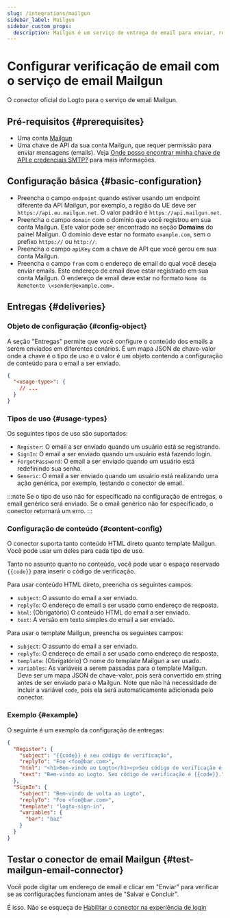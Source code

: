 ```yaml
---
slug: /integrations/mailgun
sidebar_label: Mailgun
sidebar_custom_props:
  description: Mailgun é um serviço de entrega de email para enviar, receber e rastrear emails.
---
```



# Configurar verificação de email com o serviço de email Mailgun

O conector oficial do Logto para o serviço de email Mailgun.

<GuideTip />

## Pré-requisitos \{#prerequisites}

- Uma conta [Mailgun](https://www.mailgun.com/)
- Uma chave de API da sua conta Mailgun, que requer permissão para enviar mensagens (emails). Veja [Onde posso encontrar minha chave de API e credenciais SMTP?](https://help.mailgun.com/hc/en-us/articles/203380100-Where-Can-I-Find-My-API-Key-and-SMTP-Credentials-) para mais informações.

## Configuração básica \{#basic-configuration}

- Preencha o campo `endpoint` quando estiver usando um endpoint diferente da API Mailgun, por exemplo, a região da UE deve ser `https://api.eu.mailgun.net`. O valor padrão é `https://api.mailgun.net`.
- Preencha o campo `domain` com o domínio que você registrou em sua conta Mailgun. Este valor pode ser encontrado na seção **Domains** do painel Mailgun. O domínio deve estar no formato `example.com`, sem o prefixo `https://` ou `http://`.
- Preencha o campo `apiKey` com a chave de API que você gerou em sua conta Mailgun.
- Preencha o campo `from` com o endereço de email do qual você deseja enviar emails. Este endereço de email deve estar registrado em sua conta Mailgun. O endereço de email deve estar no formato `Nome do Remetente \<sender@example.com>`.

## Entregas \{#deliveries}

### Objeto de configuração \{#config-object}

A seção "Entregas" permite que você configure o conteúdo dos emails a serem enviados em diferentes cenários. É um mapa JSON de chave-valor onde a chave é o tipo de uso e o valor é um objeto contendo a configuração de conteúdo para o email a ser enviado.

```json
{
  "<usage-type>": {
    // ...
  }
}
```

### Tipos de uso \{#usage-types}

Os seguintes tipos de uso são suportados:

- `Register`: O email a ser enviado quando um usuário está se registrando.
- `SignIn`: O email a ser enviado quando um usuário está fazendo login.
- `ForgotPassword`: O email a ser enviado quando um usuário está redefinindo sua senha.
- `Generic`: O email a ser enviado quando um usuário está realizando uma ação genérica, por exemplo, testando o conector de email.

:::note
Se o tipo de uso não for especificado na configuração de entregas, o email genérico será enviado. Se o email genérico não for especificado, o conector retornará um erro.
:::

### Configuração de conteúdo \{#content-config}

O conector suporta tanto conteúdo HTML direto quanto template Mailgun. Você pode usar um deles para cada tipo de uso.

Tanto no assunto quanto no conteúdo, você pode usar o espaço reservado `{{code}}` para inserir o código de verificação.

Para usar conteúdo HTML direto, preencha os seguintes campos:

- `subject`: O assunto do email a ser enviado.
- `replyTo`: O endereço de email a ser usado como endereço de resposta.
- `html`: (Obrigatório) O conteúdo HTML do email a ser enviado.
- `text`: A versão em texto simples do email a ser enviado.

Para usar o template Mailgun, preencha os seguintes campos:

- `subject`: O assunto do email a ser enviado.
- `replyTo`: O endereço de email a ser usado como endereço de resposta.
- `template`: (Obrigatório) O nome do template Mailgun a ser usado.
- `variables`: As variáveis a serem passadas para o template Mailgun. Deve ser um mapa JSON de chave-valor, pois será convertido em string antes de ser enviado para o Mailgun. Note que não há necessidade de incluir a variável `code`, pois ela será automaticamente adicionada pelo conector.

### Exemplo \{#example}

O seguinte é um exemplo da configuração de entregas:

```json
{
  "Register": {
    "subject": "{{code}} é seu código de verificação",
    "replyTo": "Foo <foo@bar.com>",
    "html": "<h1>Bem-vindo ao Logto</h1><p>Seu código de verificação é {{code}}.</p>",
    "text": "Bem-vindo ao Logto. Seu código de verificação é {{code}}."
  },
  "SignIn": {
    "subject": "Bem-vindo de volta ao Logto",
    "replyTo": "Foo <foo@bar.com>",
    "template": "logto-sign-in",
    "variables": {
      "bar": "baz"
    }
  }
}
```

## Testar o conector de email Mailgun \{#test-mailgun-email-connector}

Você pode digitar um endereço de email e clicar em "Enviar" para verificar se as configurações funcionam antes de "Salvar e Concluir".

É isso. Não se esqueça de [Habilitar o conector na experiência de login](/connectors/email-connectors/#enable-email-sign-up-or-sign-in)